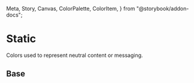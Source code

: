   Meta,
  Story,
  Canvas,
  ColorPalette,
  ColorItem,
} from "@storybook/addon-docs";

<Meta title="Theme/Palettes/Static" />

# Static

Colors used to represent neutral content or messaging.

## Base

<ColorContainer className="paletteContainer">
  <ColorPalette className="docs">
    <ColorItem
      title="Foreground"
      subtitle="--salt-palette-static-foreground"
      colors={{
        "--salt-palette-static-foreground":
          "var(--salt-palette-static-foreground)",
      }}
    />
  </ColorPalette>
</ColorContainer>
